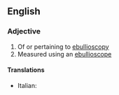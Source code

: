 ==English==

===Adjective===
{{en-adj}}

# Of or pertaining to [[ebullioscopy]]
# Measured using an [[ebullioscope]]

====Translations====
{{trans-top|of or pertaining to ebullioscopy}}
* Italian: {{t-|it|ebullioscopico}}
{{trans-mid}}

{{trans-bottom}}